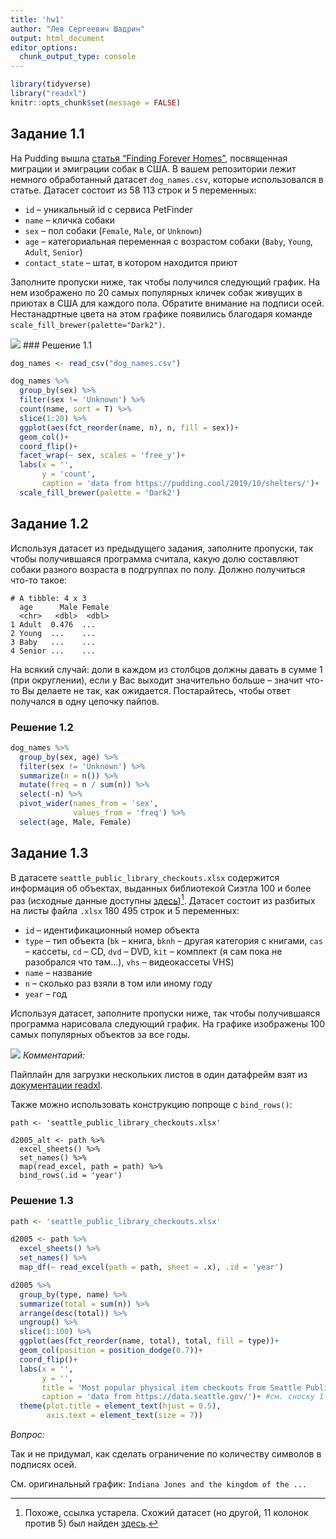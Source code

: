 ```yaml
---
title: 'hw1'
author: "Лев Сергеевич Шадрин"
output: html_document
editor_options: 
  chunk_output_type: console
---
```


```r
library(tidyverse)
library("readxl")
knitr::opts_chunk$set(message = FALSE)
```

## Задание 1.1

На Pudding вышла [статья "Finding Forever Homes"](https://pudding.cool/2019/10/shelters/), посвященная миграции и эмиграции собак в США. В вашем репозитории лежит немного обработанный датасет `dog_names.csv`, которые использовался в статье. Датасет состоит из 58 113 строк и 5 переменных:

* `id` -- уникальный  id с сервиса PetFinder
* `name` -- кличка собаки
* `sex` -- пол собаки (`Female`, `Male`, or `Unknown`)
* `age` -- категориальная переменная с возрастом собаки (`Baby`, `Young`, `Adult`, `Senior`)
* `contact_state` -- штат, в котором находится приют

Заполните пропуски ниже, так чтобы получился следующий график. На нем изображено по 20 самых популярных кличек собак живущих в приютах в США для каждого пола. Обратите внимание на подписи осей. Нестанадртные цвета на этом графике появились благодаря команде `scale_fill_brewer(palette="Dark2")`.

![](01_dog_names.png)
### Решение 1.1

```r
dog_names <- read_csv("dog_names.csv")

dog_names %>%
  group_by(sex) %>%
  filter(sex != 'Unknown') %>%
  count(name, sort = T) %>%
  slice(1:20) %>%
  ggplot(aes(fct_reorder(name, n), n, fill = sex))+
  geom_col()+
  coord_flip()+
  facet_wrap(~ sex, scales = 'free_y')+
  labs(x = '',
       y = 'count',
       caption = 'data from https://pudding.cool/2019/10/shelters/')+
  scale_fill_brewer(palette = 'Dark2')
```

## Задание 1.2

Используя датасет из предыдущего задания, заполните пропуски, так чтобы получившаяся программа считала, какую долю составляют собаки разного возраста в подгруппах по полу. Должно получиться что-то такое:

```
# A tibble: 4 x 3
  age      Male Female
  <chr>   <dbl>  <dbl>
1 Adult  0.476  ...
2 Young  ...    ...
3 Baby   ...    ...
4 Senior ...    ...
```

На всякий случай: доли в каждом из столбцов должны давать в сумме 1 (при округлении), если у Вас выходит значительно больше -- значит что-то Вы делаете не так, как ожидается. Постарайтесь, чтобы ответ получался в одну цепочку пайпов.

### Решение 1.2

```r
dog_names %>%
  group_by(sex, age) %>%
  filter(sex != 'Unknown') %>%
  summarize(n = n()) %>%
  mutate(freq = n / sum(n)) %>%
  select(-n) %>%
  pivot_wider(names_from = 'sex',
              values_from = 'freq') %>% 
  select(age, Male, Female)
```

## Задание 1.3

В датасете `seattle_public_library_checkouts.xlsx` содержится информация об объектах, выданных библиотекой Сиэтла 100 и более раз (исходные данные доступны [здесь](https://data.seattle.gov/dataset/Checkouts-by-Title-Physical-Items-/3h5r-qv5w))[^1]. Датасет состоит из разбитых на листы файла `.xlsx` 180 495 строк и  5 переменных:

[^1]: Похоже, ссылка устарела. Схожий датасет (но другой, 11 колонок против 5) был найден [здесь](https://data.seattle.gov/Community/Checkouts-By-Title-Physical-Items-/5src-czff).

* `id` -- идентификационный номер объекта
* `type` -- тип объекта (`bk` -- книга, `bknh` -- другая категория с книгами, `cas` -- кассеты, `cd` -- CD, `dvd` -- DVD, `kit` -- комплект (я сам пока не разобрался что там...), `vhs` -- видеокассеты VHS)
* `name` -- название
* `n` -- сколько раз взяли в том или иному году
* `year` -- год

Используя датасет, заполните пропуски ниже, так чтобы получившаяся программа нарисовала следующий график. На графике изображены 100 самых популярных объектов за все годы.

![](02_seattle.png)
*Комментарий:*

Пайплайн для загрузки нескольких листов в один датафрейм взят из [документации readxl](https://readxl.tidyverse.org/articles/readxl-workflows.html#concatenate-worksheets-into-one-data-frame).

Также можно использовать конструкцию попроще с `bind_rows()`:

```
path <- 'seattle_public_library_checkouts.xlsx'

d2005_alt <- path %>%
  excel_sheets() %>%
  set_names() %>%
  map(read_excel, path = path) %>%
  bind_rows(.id = 'year')
```

### Решение 1.3

```r
path <- 'seattle_public_library_checkouts.xlsx'

d2005 <- path %>%
  excel_sheets() %>%
  set_names() %>%
  map_df(~ read_excel(path = path, sheet = .x), .id = 'year')

d2005 %>%
  group_by(type, name) %>%
  summarize(total = sum(n)) %>%
  arrange(desc(total)) %>%
  ungroup() %>%
  slice(1:100) %>%
  ggplot(aes(fct_reorder(name, total), total, fill = type))+
  geom_col(position = position_dodge(0.7))+
  coord_flip()+
  labs(x = '', 
       y = '',
       title = 'Most popular physical item checkouts from Seattle Public Library (2005-2019)',
       caption = 'data from https://data.seattle.gov/')+ #см. сноску 1
  theme(plot.title = element_text(hjust = 0.5),
        axis.text = element_text(size = 7))
```

*Вопрос:*

Так и не придумал, как сделать ограничение по количеству символов в подписях осей. 

Cм. оригинальный график: `Indiana Jones and the kingdom of the ...`
